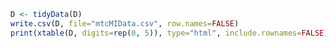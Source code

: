 ```r
D <- tidyData(D)
write.csv(D, file="mtcMIData.csv", row.names=FALSE)
print(xtable(D, digits=rep(0, 5)), type="html", include.rownames=FALSE)
```
